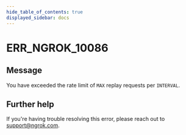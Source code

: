 ```yaml
---
hide_table_of_contents: true
displayed_sidebar: docs
---
```



# ERR_NGROK_10086

## Message

You have exceeded the rate limit of `MAX` replay requests per `INTERVAL`.

<ErrorDetails error="err_ngrok_10086" />

## Further help

If you're having trouble resolving this error, please reach out to [support@ngrok.com](mailto:support@ngrok.com?subject=Help%20with%20ERR_NGROK_10086).
